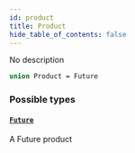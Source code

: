 ```yaml
---
id: product
title: Product
hide_table_of_contents: false
---
```



No description

```graphql
union Product = Future
```


### Possible types

#### [`Future`](/mainnet/api/graphql/objects/future)

A Future product





